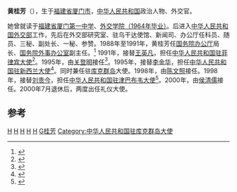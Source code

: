 '''黄桂芳'''（{{bd|1939年|9月|catIdx=H}}），生于[[福建省|福建省]][[厦门市|厦门市]]，[[中华人民共和国|中华人民共和国]]政治人物、外交官。

她曾就读于[[福建省厦门第一中学|福建省厦门第一中学]]、[[外交学院_(北京)|外交学院（1964年毕业）]]。后进入[[中华人民共和国外交部|中华人民共和国外交部]]工作，先后在外交部研究室、驻乌干达使馆、新闻司、办公厅任科员、随员、三秘、副处长、一秘、参赞。1988年至1991年，黄桂芳任[[中华人民共和国国务院办公厅|国务院办公厅]]局长、[[国务院外事办公室|国务院外事办公室]]副主任。<ref>{{cite web|url=http://webcast.china.com.cn/webcast/created/1950/49_1_0101_desc.htm|title=黄桂芳大使：难忘群岛之国菲律宾|publisher=中国网|author=|date=|accessdate=2012-03-20|language=Zh-hans|archive-date=2008-04-13|archive-url=https://web.archive.org/web/20080413012327/http://webcast.china.com.cn/webcast/created/1950/49_1_0101_desc.htm|dead-url=no}}</ref> 1991年，接替[[王英凡|王英凡]]，担任[[中国驻菲律宾大使列表|中华人民共和国驻菲律宾大使]]<ref>{{cite web|author=中华人民共和国外交部|title=中国驻菲律宾共和国历任大使|url=http://www.mfa.gov.cn/chn/pds/ziliao/wjrw/2167/2168/t9133.htm|publisher=中华人民共和国外交部|accessdate=2012-03-03}}</ref>。1995年，由[[关登明|关登明]]接任<ref>{{cite web|title=中国前驻菲律宾大使黄桂芳回忆—— 与阿基诺三世的一面之缘|url=http://news.xinhuanet.com/world/2010-05/12/c_1295069.htm|work=2010年05月12日|publisher=解放日报|accessdate=2012-03-04|deadurl=yes|archiveurl=https://web.archive.org/web/20100604012938/http://news.xinhuanet.com/world/2010-05/12/c_1295069.htm|archivedate=2010年6月4日}}</ref>。1995年，接替[[李金华_(外交官)|李金华]]，担任[[中国驻新西兰大使列表|中华人民共和国驻新西兰大使]]<ref>{{cite web|author=中华人民共和国外交部|title=中国驻新西兰历任大使|url=http://www.mfa.gov.cn/chn/pds/ziliao/wjrw/2167/2173/t9276.htm|publisher=中华人民共和国外交部|accessdate=2012-03-09}}</ref>。同时兼任驻[[库克群岛|库克群岛]]大使。1998年，由[[陈文照|陈文照]]接任。1998年，接替[[刘贵今|刘贵今]]，担任[[中国驻津巴布韦大使列表|中华人民共和国驻津巴布韦大使]]<ref>{{cite web|author=中华人民共和国外交部|title=中国驻津巴布韦历任大使|url=http://www.mfa.gov.cn/chn/pds/ziliao/wjrw/2167/2170/t9193.htm|publisher=中华人民共和国外交部|accessdate=2012-03-09}}</ref>。2000年，由[[侯清儒|侯清儒]]接任。2000年7月退休后，两度出任礼仪大使。

== 参考 ==
{{reflist}}
{{start box}}
{{s-dip}}
{{succession box|[[王英凡|王英凡]]|[[关登明|关登明]]|[[中国驻菲律宾大使列表|中华人民共和国驻菲律宾大使]]|1991年10月-1995年4月}}
{{succession box|[[李金华_(外交官)|李金华]]|[[陈文照|陈文照]]|[[中国驻新西兰大使列表|中华人民共和国驻新西兰大使]]<br /><small>首任兼駐[[中國駐庫克群島大使列表|庫克群島]]</small>|1995年5月-1998年1月}}
{{succession box|[[刘贵今|刘贵今]]|[[侯清儒|侯清儒]]|[[中国驻津巴布韦大使列表|中华人民共和国驻津巴布韦大使]]|1998年1月-2000年5月}}
{{end box}}

[[Category:中華人民共和國駐菲律賓大使|H]]
[[Category:中華人民共和國駐新西蘭大使|H]]
[[Category:中华人民共和国驻津巴布韦大使|H]]
[[Category:外交學院校友|H]]
[[Category:厦门人|H]]
[[Category:黄姓|G桂芳]]
[[Category:中华人民共和国驻库克群岛大使|Category:中华人民共和国驻库克群岛大使]]